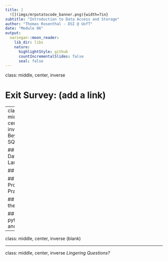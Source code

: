 ```yaml
---
title: |
  ![](imgs/mrpotatocode_banner.png){width=7in}  
subtitle: "Introduction to Data Access and Storage"
author: "Thomas Rosenthal - DSI @ UofT" 
date: "Module 06"
output:
  xaringan::moon_reader:
    lib_dir: libs
    nature:
      highlightStyle: github
      countIncrementalSlides: false
      seal: false
---
```


class: middle, center, inverse

# Exit Survey: (add a link)

---
class: middle, center, inverse
# Beyond SQL:

## Broader Data Landscape

## Ethics

## Professional Practice

## SQL in the wild

## Connect python and/or R

---

class: middle, center, inverse
(blank)

---


class: middle, center, inverse
_Lingering Questions?_
